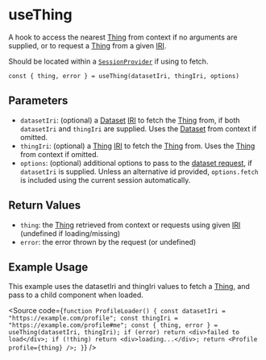 
<Meta title="Hooks/useThing" />

# useThing

A hook to access the nearest [Thing](https://docs.inrupt.com/developer-tools/javascript/client-libraries/reference/glossary/#term-Thing) from context if no arguments are supplied, or to request a [Thing](https://docs.inrupt.com/developer-tools/javascript/client-libraries/reference/glossary/#term-Thing) from a given [IRI](https://docs.inrupt.com/developer-tools/javascript/client-libraries/reference/glossary/#term-IRI).

Should be located within a [`SessionProvider`](/?path=/docs/authentication-session-provider) if using to fetch.

```
const { thing, error } = useThing(datasetIri, thingIri, options)
```

## Parameters

- `datasetIri`: (optional) a [Dataset](https://docs.inrupt.com/developer-tools/javascript/client-libraries/reference/glossary/#term-SolidDataset) [IRI](https://docs.inrupt.com/developer-tools/javascript/client-libraries/reference/glossary/#term-IRI) to fetch the [Thing](https://docs.inrupt.com/developer-tools/javascript/client-libraries/reference/glossary/#term-Thing) from, if both `datasetIri` and `thingIri` are supplied. Uses the [Dataset](https://docs.inrupt.com/developer-tools/javascript/client-libraries/reference/glossary/#term-SolidDataset) from context if omitted.
- `thingIri`: (optional) a [Thing](https://docs.inrupt.com/developer-tools/javascript/client-libraries/reference/glossary/#term-Thing) [IRI](https://docs.inrupt.com/developer-tools/javascript/client-libraries/reference/glossary/#term-IRI) to fetch the [Thing](https://docs.inrupt.com/developer-tools/javascript/client-libraries/reference/glossary/#term-Thing) from. Uses the [Thing](https://docs.inrupt.com/developer-tools/javascript/client-libraries/reference/glossary/#term-Thing) from context if omitted.
- `options`: (optional) additional options to pass to the [dataset request](https://docs.inrupt.com/developer-tools/api/javascript/solid-client/modules/_resource_soliddataset_.html#getsoliddataset), if `datasetIri` is supplied. Unless an alternative id provided, `options.fetch` is included using the current session automatically.

## Return Values

- `thing`: the [Thing](https://docs.inrupt.com/developer-tools/javascript/client-libraries/reference/glossary/#term-Thing) retrieved from context or requests using given [IRI](https://docs.inrupt.com/developer-tools/javascript/client-libraries/reference/glossary/#term-IRI) (undefined if loading/missing)
- `error`: the error thrown by the request (or undefined)

## Example Usage

This example uses the datasetIri and thingIri values to fetch a [Thing](https://docs.inrupt.com/developer-tools/javascript/client-libraries/reference/glossary/#term-Thing), and pass to a child component when loaded.

<Source
  code={`
function ProfileLoader() {
  const datasetIri = "https://example.com/profile";
  const thingIri = "https://example.com/profile#me";
  const { thing, error } = useThing(datasetIri, thingIri);
  if (error) return <div>failed to load</div>;
  if (!thing) return <div>loading...</div>;
  return <Profile profile={thing} />;
}
`}
/>

